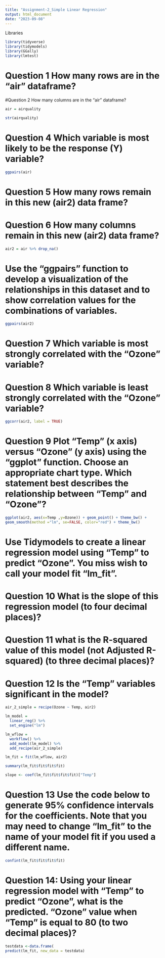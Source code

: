```yaml
---
title: "Assignment-2_Simple Linear Regression"
output: html_document
date: "2023-09-08"
---
```

Libraries
```r
library(tidyverse)
library(tidymodels)
library(GGally)
library(lmtest)
```
# Question 1 How many rows are in the “air” dataframe?
#Question 2 How many columns are in the “air” dataframe?
```r
air = airquality
```

```r
str(airquality)
```
# Question 4 Which variable is most likely to be the response (Y) variable?
```r
ggpairs(air) 
```
# Question 5 How many rows remain in this new (air2) data frame?
# Question 6 How many columns remain in this new (air2) data frame?
```r
air2 = air %>% drop_na()
```
# Use the “ggpairs” function to develop a visualization of the relationships in this dataset and to show correlation values for the combinations of variables.
```r
ggpairs(air2)
```
# Question 7 Which variable is most strongly correlated with the “Ozone” variable?
# Question 8 Which variable is least strongly correlated with the “Ozone” variable?
```r
ggcorr(air2, label = TRUE)
```
# Question 9 Plot “Temp” (x axis) versus “Ozone” (y axis) using the “ggplot” function. Choose an appropriate chart type. Which statement best describes the relationship between “Temp” and “Ozone”?

```r
ggplot(air2, aes(x=Temp ,y=Ozone)) + geom_point() + theme_bw() +
geom_smooth(method ="lm", se=FALSE, color="red") + theme_bw()
```
# Use Tidymodels to create a linear regression model using “Temp” to predict “Ozone”. You miss wish to call your model fit “lm_fit”.
# Question 10 What is the slope of this regression model (to four decimal places)?
# Question 11 what is the R-squared value of this model (not Adjusted R-squared) (to three decimal places)?
# Question 12 Is the “Temp” variables significant in the model?
```r
air_2_simple = recipe(Ozone ~ Temp, air2)

lm_model = 
  linear_reg() %>%
  set_engine("lm")

lm_wflow =
  workflow() %>%
  add_model(lm_model) %>%
  add_recipe(air_2_simple)

lm_fit = fit(lm_wflow, air2)
```

```r
summary(lm_fit$fit$fit$fit)
```
```r
slope <- coef(lm_fit$fit$fit$fit)["Temp"]
```

# Question 13 Use the code below to generate 95% confidence intervals for the coefficients. Note that you may need to change “lm_fit” to the name of your model fit if you used a different name.
```r
confint(lm_fit$fit$fit$fit)
```
# Question 14: Using your linear regression model with “Temp” to predict “Ozone”, what is the predicted. “Ozone” value when “Temp” is equal to 80 (to two decimal places)?
```r
testdata <-data.frame(
predict(lm_fit, new_data = testdata)
```

